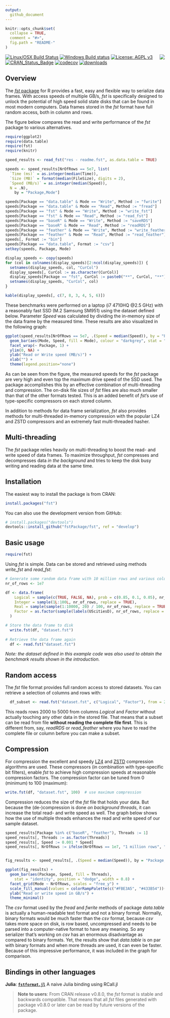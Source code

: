 ```yaml
---
output:
  github_document
---
```


<!-- README.md is generated from README.Rmd. Please edit that file -->

```r
knitr::opts_chunk$set(
  collapse = TRUE,
  comment = "#>",
  fig.path = "README-"
)
```


<img src="logo.png" align="right" />

[![Linux/OSX Build Status](https://travis-ci.org/fstpackage/fst.svg?branch=develop)](https://travis-ci.org/fstpackage/fst)
[![Windows Build status](https://ci.appveyor.com/api/projects/status/6g6kp8onpb26jhnm/branch/develop?svg=true)](https://ci.appveyor.com/project/fstpackage/fst/branch/develop)
[![License: AGPL v3](https://img.shields.io/badge/License-AGPL%20v3-blue.svg)](https://www.gnu.org/licenses/agpl-3.0)
[![CRAN_Status_Badge](http://www.r-pkg.org/badges/version/fst)](https://cran.r-project.org/package=fst)
[![codecov](https://codecov.io/gh/fstpackage/fst/branch/develop/graph/badge.svg)](https://codecov.io/gh/fstpackage/fst)
[![downloads](http://cranlogs.r-pkg.org/badges/fst)](http://cran.rstudio.com/web/packages/fst/index.html)

## Overview

The [_fst_ package][fstRepo] for R  provides a fast, easy and flexible way to serialize data frames. With access speeds of multiple GB/s, _fst_ is specifically designed to unlock the potential of high speed solid state disks that can be found in most modern computers. Data frames stored in the _fst_ format have full random access, both in column and rows.

The figure below compares the read and write performance of the _fst_ package to various alternatives.

```r
require(ggplot2)
require(data.table)
require(fst)
require(knitr)

speed_results <- read_fst("res - readme.fst", as.data.table = TRUE)

speeds <- speed_results[NrOfRows == 5e7, list(
  `Time (ms)` = as.integer(median(Time)),
  `Size (MB)` = format(median(FileSize), digits = 2),
  `Speed (MB/s)` = as.integer(median(Speed)),
  N = .N),
    by = "Package,Mode"]

speeds[Package == "data.table" & Mode == "Write", Method := "fwrite"]
speeds[Package == "data.table" & Mode == "Read", Method := "fread"]
speeds[Package == "fst" & Mode == "Write", Method := "write_fst"]
speeds[Package == "fst" & Mode == "Read", Method := "read_fst"]
speeds[Package == "baseR" & Mode == "Write", Method := "saveRDS"]
speeds[Package == "baseR" & Mode == "Read", Method := "readRDS"]
speeds[Package == "feather" & Mode == "Write", Method := "write_feather"]
speeds[Package == "feather" & Mode == "Read", Method := "read_feather"]
speeds[, Format := "bin"]
speeds[Package == "data.table", Format := "csv"]
setkey(speeds, Package, Mode)

display_speeds <- copy(speeds)
for (col in colnames(display_speeds)[2:ncol(display_speeds)]) {
  setnames(display_speeds, col, "CurCol")
  display_speeds[, CurCol := as.character(CurCol)]
  display_speeds[Package == "fst", CurCol := paste0("**", CurCol, "**")]
  setnames(display_speeds, "CurCol", col)
}

kable(display_speeds[, c(7, 8, 3, 4, 5, 6)])
```

These benchmarks were performed on a laptop (i7 4710HQ @2.5 GHz) with a reasonably fast SSD (M.2 Samsung SM951) using the dataset defined below. Parameter *Speed* was calculated by dividing the in-memory size of the data frame by the measured time. These results are also visualized in the following graph:

```r
ggplot(speed_results[NrOfRows == 5e7, .(Speed = median(Speed)), by = "Package,Mode"]) +
  geom_bar(aes(Mode, Speed, fill = Mode), colour = "darkgrey", stat = "identity") +
  facet_wrap(~ Package, 1) +
  ylim(0, NA) +
  ylab("Read or Write speed (MB/s)") +
  xlab("") +
  theme(legend.position="none")
```

As can be seen from the figure, the measured speeds for the _fst_ package are very high and even top the maximum drive speed of the SSD used. The package accomplishes this by an effective combination of multi-threading and compression. The on-disk file sizes of _fst_ files are also much smaller than that of the other formats tested. This is an added benefit of _fst_'s use of type-specific compressors on each stored column.

In addition to methods for data frame serialization, _fst_ also provides methods for multi-threaded in-memory compression with the popular LZ4 and ZSTD compressors and an extremely fast multi-threaded hasher.

## Multi-threading

The _fst_ package relies heavily on multi-threading to boost the read- and write speed of data frames. To maximize throughput, _fst_ compresses and decompresses data _in the background_ and tries to keep the disk busy writing and reading data at the same time.

## Installation

The easiest way to install the package is from CRAN:

```r
install.packages("fst")
```

You can also use the development version from GitHub:

```r
# install.packages("devtools")
devtools::install_github("fstPackage/fst", ref = "develop")
```

## Basic usage

```r
require(fst)
```

Using _fst_ is simple. Data can be stored and retrieved using methods _write\_fst_ and _read\_fst_:

```r
# Generate some random data frame with 10 million rows and various column types
nr_of_rows <- 1e7

df <- data.frame(
    Logical = sample(c(TRUE, FALSE, NA), prob = c(0.85, 0.1, 0.05), nr_of_rows, replace = TRUE),
    Integer = sample(1L:100L, nr_of_rows, replace = TRUE),
    Real = sample(sample(1:10000, 20) / 100, nr_of_rows, replace = TRUE),
    Factor = as.factor(sample(labels(UScitiesD), nr_of_rows, replace = TRUE))
  )

# Store the data frame to disk
  write.fst(df, "dataset.fst")
  
# Retrieve the data frame again
  df <- read.fst("dataset.fst")
```

_Note: the dataset defined in this example code was also used to obtain the benchmark results shown in the introduction._

## Random access

The _fst_ file format provides full random access to stored datasets. You can retrieve a selection of columns and rows with:

```r
  df_subset <- read.fst("dataset.fst", c("Logical", "Factor"), from = 2000, to = 5000)
```

This reads rows 2000 to 5000 from columns _Logical_ and _Factor_ without actually touching any other data in the stored file. That means that a subset can be read from file **without reading the complete file first**. This is different from, say, _readRDS_ or _read\_feather_ where you have to read the complete file or column before you can make a subset.

## Compression

For compression the excellent and speedy [LZ4][lz4Repo] and [ZSTD][zstdRepo] compression algorithms are used. These compressors (in combination with type-specific bit filters), enable _fst_ to achieve high compression speeds at reasonable compression factors. The compression factor can be tuned from 0 (minimum) to 100 (maximum):

```r
write.fst(df, "dataset.fst", 100)  # use maximum compression
```

Compression reduces the size of the _fst_ file that holds your data. But because the (de-)compression is done _on background threads_, it can increase the total read- and write speed as well. The graph below shows how the use of multiple threads enhances the read and write speed of our sample dataset.

```r
speed_results[Package %in% c("baseR", "feather"), Threads := 1]
speed_results[, Threads := as.factor(Threads)]
speed_results[, Speed := 0.001 * Speed]
speed_results[, NrOfRows := ifelse(NrOfRows == 1e7, "1 million rows", "10 million rows")]


fig_results <- speed_results[, .(Speed = median(Speed)), by = "Package,Mode,NrOfRows,Threads"]

ggplot(fig_results) +
  geom_bar(aes(Package, Speed, fill = Threads),
    stat = "identity", position = "dodge", width = 0.8) +
  facet_grid(Mode ~ NrOfRows, scales = "free_y") +
  scale_fill_manual(values = colorRampPalette(c("#FBE3A5", "#433B54"))(10)[10:3]) +
  ylab("Read or write speed in GB/s") +
  theme_minimal()
```

The _csv_ format used by the _fread_ and _fwrite_ methods of package _data.table_ is actually a human-readable text format and not a binary format. Normally, binary formats would be much faster than the _csv_ format, because _csv_ takes more space on disk, is row based, uncompressed and needs to be parsed into a computer-native format to have any meaning. So any serializer that's working on _csv_ has an enormous disadvantage as compared to binary formats. Yet, the results show that _data.table_ is on par with binary formats and when more threads are used, it can even be faster. Because of this impressive performance, it was included in the graph for comparison.

## Bindings in other languages

**Julia**: [**`fstformat.jl`**][fstformatRepo] A naive Julia binding using RCall.jl

> **Note to users**: From CRAN release v0.8.0, the _fst_ format is stable and backwards compatible. That means that all _fst_ files generated with package v0.8.0 or later can be read by future versions of the package.


[fstRepo]: https://github.com/fstpackage/fst
[lz4Repo]: https://github.com/lz4/lz4
[zstdRepo]: https://github.com/facebook/zstd
[fstformatRepo]: https://github.com/xiaodaigh/fstformat.jl
